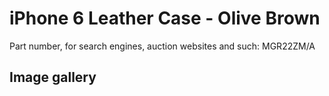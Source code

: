 
# iPhone 6 Leather Case - Olive Brown

Part number, for search engines, auction websites and such: MGR22ZM/A

## Image gallery

<div style={{ width: "768px" }}>
  <GalleryComponent
    images={[
      {
        original: "/everysource/MGR22.webp",
        thumbnail: "/everypreview/MGR22.webp",
      },
      {
        original: "/everysource/MGR22_AV1_GOLD.webp",
        thumbnail: "/everypreview/MGR22_AV1_GOLD.webp",
      },
      {
        original: "/everysource/MGR22_AV1_SILVER.webp",
        thumbnail: "/everypreview/MGR22_AV1_SILVER.webp",
      },
      {
        original: "/everysource/MGR22_AV1_SPACE_GRAY.webp",
        thumbnail: "/everypreview/MGR22_AV1_SPACE_GRAY.webp",
      },
      {
        original: "/everysource/MGR22_AV2.webp",
        thumbnail: "/everypreview/MGR22_AV2.webp",
      },
      {
        original: "/everysource/MGR22_AV3.webp",
        thumbnail: "/everypreview/MGR22_AV3.webp",
      },
      {
        original: "/everysource/MGR22_AV4.webp",
        thumbnail: "/everypreview/MGR22_AV4.webp",
      },
      {
        original: "/everysource/MGR22_AV5.webp",
        thumbnail: "/everypreview/MGR22_AV5.webp",
      }
    ]}
  />
</div>